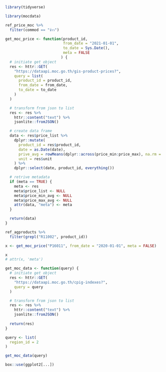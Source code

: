 ```r
library(tidyverse)
```

```r
library(mocdata)
```

```r
ref_price_moc %>%
  filter(commod == "ข้าว")
```

```r
get_moc_price <- function(product_id,
                          from_date = "2021-01-01",
                          to_date = Sys.Date(),
                          meta = FALSE
                         ) {
  # initiate get object
  res <- httr::GET(
    "https://dataapi.moc.go.th/gis-product-prices?",
    query = list(
      product_id = product_id,
      from_date = from_date,
      to_date = to_date
    )
  )

  # transform from json to list
  res <- res %>%
    httr::content("text") %>%
    jsonlite::fromJSON()

  # create data frame
  data <- res$price_list %>%
    dplyr::mutate(
      product_id = res$product_id,
      date = as.Date(date),
      prive_avg = rowMeans(dplyr::across(price_min:price_max), na.rm = TRUE),
      unit = res$unit
    ) %>%
    dplyr::select(date, product_id, everything())

  # retrive metadata
  if (meta == TRUE) {
    meta <- res
    meta$price_list <- NULL
    meta$price_min_avg <- NULL
    meta$price_max_avg <- NULL
    attr(data, "meta") <- meta
  }

  return(data)
}
```

```r
ref_agproducts %>%
  filter(grepl("R11002", product_id))
```

```r
x <- get_moc_price("P16011", from_date = "2020-01-01", meta = FALSE)
```

```r
x
# attr(x, 'meta')
```

```r
get_moc_data <- function(query) {
  # initiate get object
  res <- httr::GET(
    "https://dataapi.moc.go.th/cpig-indexes?",
    query = query
  )

  # transform from json to list
  res <- res %>%
    httr::content("text") %>%
    jsonlite::fromJSON()
  
  return(res)
}
```

```r
query <- list(
  region_id = 2
)

get_moc_data(query)
```

```r
box::use(ggplot2[...])
```

```r

```
